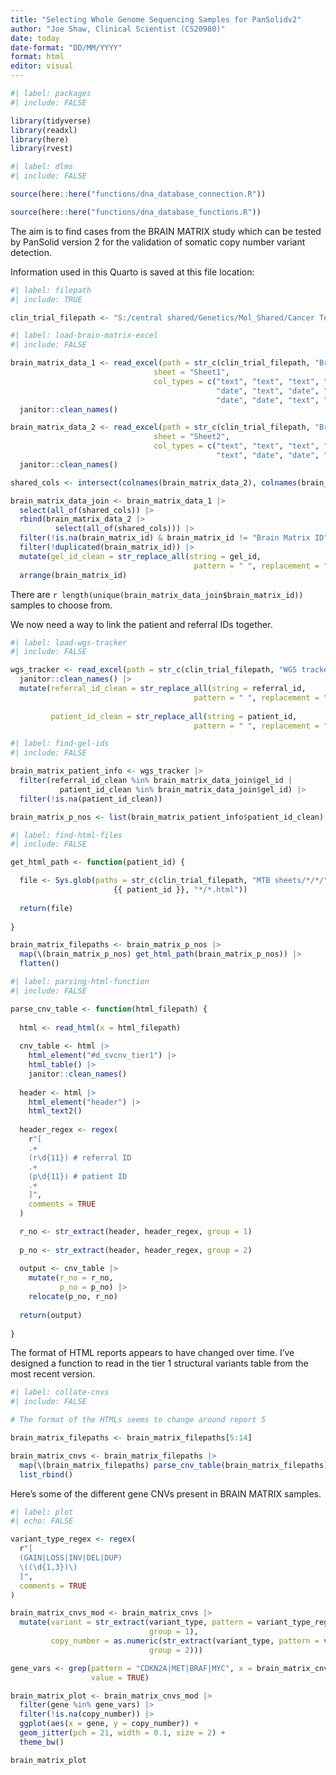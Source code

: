 ```yaml
---
title: "Selecting Whole Genome Sequencing Samples for PanSolidv2"
author: "Joe Shaw, Clinical Scientist (CS20980)"
date: today
date-format: "DD/MM/YYYY"
format: html
editor: visual
---
```


```r
#| label: packages
#| include: FALSE

library(tidyverse)
library(readxl)
library(here)
library(rvest)

```

```r
#| label: dlms
#| include: FALSE

source(here::here("functions/dna_database_connection.R"))

source(here::here("functions/dna_database_functions.R"))

```

The aim is to find cases from the BRAIN MATRIX study which can be tested by PanSolid version 2 for the validation of somatic copy number variant detection.

Information used in this Quarto is saved at this file location:

```r
#| label: filepath
#| include: TRUE

clin_trial_filepath <- "S:/central shared/Genetics/Mol_Shared/Cancer Team/100kGP Cancer Program Validation & Feedback/Live Clinical Trials/"

```

```r
#| label: load-brain-matrix-excel
#| include: FALSE

brain_matrix_data_1 <- read_excel(path = str_c(clin_trial_filepath, "Brain Matrix Data.xlsx"),
                                sheet = "Sheet1",
                                col_types = c("text", "text", "text", "text",
                                              "date", "text", "date", "date",
                                              "date", "date", "text", "text")) |> 
  janitor::clean_names()

brain_matrix_data_2 <- read_excel(path = str_c(clin_trial_filepath, "Brain Matrix Data.xlsx"),
                                sheet = "Sheet2",
                                col_types = c("text", "text", "text", "date",
                                              "text", "date", "date", "date", "date")) |> 
  janitor::clean_names()

shared_cols <- intersect(colnames(brain_matrix_data_2), colnames(brain_matrix_data_1)) 

brain_matrix_data_join <- brain_matrix_data_1 |> 
  select(all_of(shared_cols)) |> 
  rbind(brain_matrix_data_2 |> 
          select(all_of(shared_cols))) |> 
  filter(!is.na(brain_matrix_id) & brain_matrix_id != "Brain Matrix ID") |> 
  filter(!duplicated(brain_matrix_id)) |> 
  mutate(gel_id_clean = str_replace_all(string = gel_id, 
                                         pattern = " ", replacement = "")) |> 
  arrange(brain_matrix_id)

```

There are `r length(unique(brain_matrix_data_join$brain_matrix_id))` samples to choose from.

We now need a way to link the patient and referral IDs together.

```r
#| label: load-wgs-tracker
#| include: FALSE

wgs_tracker <- read_excel(path = str_c(clin_trial_filepath, "WGS tracker.xlsx")) |> 
  janitor::clean_names() |> 
  mutate(referral_id_clean = str_replace_all(string = referral_id, 
                                         pattern = " ", replacement = ""),
         
         patient_id_clean = str_replace_all(string = patient_id, 
                                         pattern = " ", replacement = ""))

```

```r
#| label: find-gel-ids
#| include: FALSE

brain_matrix_patient_info <- wgs_tracker |> 
  filter(referral_id_clean %in% brain_matrix_data_join$gel_id |
           patient_id_clean %in% brain_matrix_data_join$gel_id) |> 
  filter(!is.na(patient_id_clean))

brain_matrix_p_nos <- list(brain_matrix_patient_info$patient_id_clean)

```

```r
#| label: find-html-files
#| include: FALSE

get_html_path <- function(patient_id) {

  file <- Sys.glob(paths = str_c(clin_trial_filepath, "MTB sheets/*/*/",
                       {{ patient_id }}, "*/*.html"))
  
  return(file)
  
}

brain_matrix_filepaths <- brain_matrix_p_nos |> 
  map(\(brain_matrix_p_nos) get_html_path(brain_matrix_p_nos)) |> 
  flatten()

```

```r
#| label: parsing-html-function
#| include: FALSE

parse_cnv_table <- function(html_filepath) {
  
  html <- read_html(x = html_filepath)
  
  cnv_table <- html |> 
    html_element("#d_svcnv_tier1") |> 
    html_table() |> 
    janitor::clean_names()
  
  header <- html |> 
    html_element("header") |> 
    html_text2()
  
  header_regex <- regex(
    r"[
    .+
    (r\d{11}) # referral ID
    .+
    (p\d{11}) # patient ID
    .+
    ]",
    comments = TRUE
  )

  r_no <- str_extract(header, header_regex, group = 1)
  
  p_no <- str_extract(header, header_regex, group = 2)
  
  output <- cnv_table |> 
    mutate(r_no = r_no,
           p_no = p_no) |> 
    relocate(p_no, r_no)
  
  return(output)
  
}

```

The format of HTML reports appears to have changed over time. I've designed a function to read in the tier 1 structural variants table from the most recent version.

```r
#| label: collate-cnvs
#| include: FALSE

# The format of the HTMLs seems to change around report 5

brain_matrix_filepaths <- brain_matrix_filepaths[5:14]

brain_matrix_cnvs <- brain_matrix_filepaths |> 
  map(\(brain_matrix_filepaths) parse_cnv_table(brain_matrix_filepaths)) |> 
  list_rbind()

```

Here's some of the different gene CNVs present in BRAIN MATRIX samples.

```r
#| label: plot
#| echo: FALSE

variant_type_regex <- regex(
  r"[
  (GAIN|LOSS|INV|DEL|DUP)
  \((\d{1,3})\)
  ]",
  comments = TRUE
)

brain_matrix_cnvs_mod <- brain_matrix_cnvs |> 
  mutate(variant = str_extract(variant_type, pattern = variant_type_regex,
                               group = 1),
         copy_number = as.numeric(str_extract(variant_type, pattern = variant_type_regex,
                               group = 2)))

gene_vars <- grep(pattern = "CDKN2A|MET|BRAF|MYC", x = brain_matrix_cnvs_mod$gene,
                  value = TRUE)

brain_matrix_plot <- brain_matrix_cnvs_mod |> 
  filter(gene %in% gene_vars) |> 
  filter(!is.na(copy_number)) |> 
  ggplot(aes(x = gene, y = copy_number)) +
  geom_jitter(pch = 21, width = 0.1, size = 2) +
  theme_bw()

brain_matrix_plot

```



